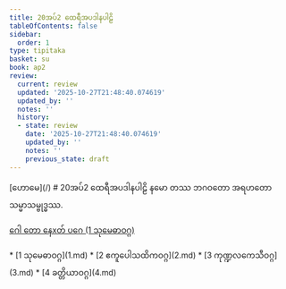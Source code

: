 ```yaml
---
title: 20အပ်2 ထေရီအပဒါနပါဠိ
tableOfContents: false
sidebar:
  order: 1
type: tipitaka
basket: su
book: ap2
review:
  current: review
  updated: '2025-10-27T21:48:40.074619'
  updated_by: ''
  notes: ''
  history:
  - state: review
    date: '2025-10-27T21:48:40.074619'
    updated_by: ''
    notes: ''
    previous_state: draft
---
```



<ReviewStatus review={frontmatter.review} showDetails={true} />

<HypothesisAnnotation frontmatter={frontmatter} />

<Paragraph type="center" book="ap2">
[ဟောမေ](/)
</Paragraph>

<Paragraph type="center" book="ap2">
# 20အပ်2 ထေရီအပဒါနပါဠိ
</Paragraph>

<Paragraph number="1" type="center" book="ap2">
နမော တဿ ဘဂဝတော အရဟတော သမ္မာသမ္ဗုဒ္ဓဿ.

[ဂေါ တော နေxတ် ပဂေ (1 သုမေဓာဝဂ္ဂ)](1.md)



</Paragraph>

<TableOfContents book="ap2" section="20">
* [1 သုမေဓာဝဂ္ဂ](1.md)
* [2 ဧကူပေါသထိကဝဂ္ဂ](2.md)
* [3 ကုဏ္ဍလကေသီဝဂ္ဂ](3.md)
* [4 ခတ္တိယာဝဂ္ဂ](4.md)
</TableOfContents>